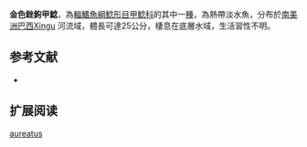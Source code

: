 {{Speciesbox
| name = 金色銼鉤甲鯰
| image = 
| image_width = 250px
| image_caption = 
| status = NE
| status_system = IUCN3.1
| genus = Scobinancistrus
| species = aureatus
| authority = [[Burgess|Burgess]], 1994
| synonyms = 
}} 
'''金色銼鉤甲鯰'''，為[[輻鰭魚綱|輻鰭魚綱]][[鯰形目|鯰形目]][[甲鯰科|甲鯰科]]的其中一[[種|種]]，為熱帶淡水魚，分布於[[南美洲|南美洲]][[巴西|巴西]]Xingu 河流域，體長可達25公分，棲息在底層水域，生活習性不明。

==参考文献==
*{{FishBase_species|genus=Scobinancistrus|species=aureatus|year=2014|month=11}}

== 扩展阅读 ==
{{refbegin}}
{{wikispecies-inline|Scobinancistrus aureatus|金色銼鉤甲鯰}}
{{refend}}
{{Taxonbar|from=Q6413819}}

[[Category:銼鉤甲鯰屬|aureatus]]